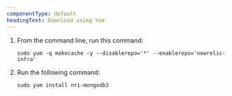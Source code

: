 ```yaml
---
componentType: default
headingText: Download using Yum
---
```


1. From the command line, run this command:

    ```shell
    sudo yum -q makecache -y --disablerepo='*' --enablerepo='newrelic-infra'
    ```

2. Run the following command:

    ```shell
    sudo yum install nri-mongodb3
    ```